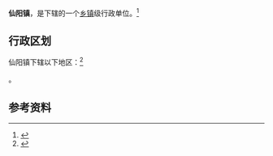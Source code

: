{{中国乡级行政区|35/07/22/104/000}}

'''仙阳镇'''，是{{PRC admin/fullname|35/07/22/104/000|3}}下辖的一个[[乡镇|乡镇]]级行政单位。<ref>{{PRC admin/ref sgc|{{PRC admin/parent|35/07/22/104/000}}}}</ref>

== 行政区划 ==

仙阳镇下辖以下地区：<ref>{{PRC admin/ref sgc|35/07/22/104/000}}</ref>

{{PRC admin/children|35/07/22/104/000}}。

== 参考资料 ==

{{reflist}}

{{行政区划小作品}}
{{PRC admin/navcat|35/07/22/104/000}}
